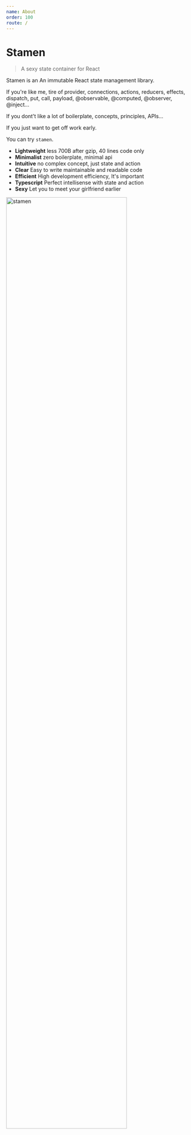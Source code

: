 ```yaml
---
name: About
order: 100
route: /
---
```


# Stamen

> A sexy state container for React

Stamen is an An immutable React state management library.

If you're like me, tire of
provider, connections, actions, reducers, effects, dispatch, put, call, payload, @observable, @computed, @observer, @inject...

If you dont't like a lot of boilerplate, concepts, principles, APIs...

If you just want to get off work early.

You can try `stamen`.

- **Lightweight** less 700B after gzip, 40 lines code only
- **Minimalist** zero boilerplate, minimal api
- **Intuitive** no complex concept, just state and action
- **Clear** Easy to write maintainable and readable code
- **Efficient** High development efficiency, It's important
- **Typescript** Perfect intellisense with state and action
- **Sexy** Let you to meet your girlfriend earlier

<img alt="stamen" src="http://forsigner.com/images/stamen.png?v=1" width="80%" />